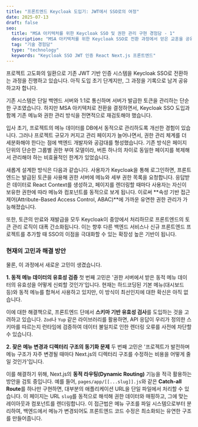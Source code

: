 ```yaml
---
title: "프론트엔드 Keycloak 도입기: JWT에서 SSO로의 여정"
date: 2025-07-13
draft: false
seo:
  title: "MSA 아키텍처를 위한 Keycloak SSO 및 권한 관리 구현 경험담 - 1"
  description: "MSA 아키텍처를 위한 Keycloak SSO로 전환 과정에서 얻은 교훈을 공유합니다"
  tag: "기술 경험담"
  type: "technology"
  keywords: "Keycloak SSO JWT 인증 React Next.js 프론트엔드"
---
```


프로젝트 고도화의 일환으로 기존 JWT 기반 인증 시스템을 Keycloak SSO로 전환하는 과정을 진행하고 있습니다. 아직 도입 초기 단계지만, 그 과정을 기록으로 남겨 공유하고자 합니다.

기존 시스템은 단일 백엔드 서버와 1:1로 통신하며 서버가 발급한 토큰을 관리하는 단순한 구조였습니다. 하지만 MSA 아키텍처로 전환을 결정하면서, Keycloak SSO 도입과 함께 기존 메뉴와 권한 관리 방식을 전면적으로 재검토해야 했습니다.

입사 초기, 프로젝트의 메뉴 데이터를 DB에서 동적으로 관리하도록 개선한 경험이 있습니다. 그러나 프로젝트 규모가 커지고 관리 페이지가 늘어나면서, 권한 관리 체계를 더 세분화해야 한다는 점에 백엔드 개발자와 공감대를 형성했습니다. 기존 방식은 페이지 단위의 단순한 그룹별 권한 부여 모델이라, 버튼 하나의 차이로 동일한 페이지를 복제해서 관리해야 하는 비효율적인 한계가 있었습니다.

새롭게 설계한 방식은 다음과 같습니다. 사용자가 Keycloak을 통해 로그인하면, 프론트엔드는 발급된 토큰을 사용해 권한 서버에 메뉴와 세부 권한 목록을 요청합니다. 응답받은 데이터로 React Context를 생성하고, 페이지를 렌더링할 때마다 사용자는 자신이 보유한 권한에 따라 메뉴와 컴포넌트를 동적으로 보게 됩니다. 이로써 **속성 기반 접근 제어(Attribute-Based Access Control, ABAC)**에 가까운 유연한 권한 관리가 가능해졌습니다.

또한, 토큰의 만료와 재발급을 모두 Keycloak이 중앙에서 처리하므로 프론트엔드의 토큰 관리 로직이 대폭 간소화됩니다. 이는 향후 다른 백엔드 서비스나 신규 프론트엔드 프로젝트를 추가할 때 SSO의 이점을 극대화할 수 있는 확장성 높은 기반이 됩니다.

### 현재의 고민과 해결 방안

물론, 이 과정에서 새로운 고민이 생겼습니다.

**1. 동적 메뉴 데이터의 유효성 검증**
첫 번째 고민은 '권한 서버에서 받은 동적 메뉴 데이터의 유효성을 어떻게 신뢰할 것인가'입니다. 현재는 하드코딩된 기본 메뉴(대시보드 등)와 동적 메뉴를 합쳐서 사용하고 있지만, 이 방식이 최선인지에 대한 확신은 아직 없습니다.

이에 대한 해결책으로, 프론트엔드 단에서 **스키마 기반 유효성 검사**를 도입하는 것을 고려하고 있습니다. `Zod`나 `Yup` 같은 라이브러리를 활용하면, API 응답이 우리가 정의한 스키마를 따르는지 런타임에 검증하여 데이터 불일치로 인한 렌더링 오류를 사전에 차단할 수 있습니다.

**2. 잦은 메뉴 변경과 디렉터리 구조의 동기화 문제**
두 번째 고민은 '프로젝트가 발전하며 메뉴 구조가 자주 변경될 때마다 Next.js의 디렉터리 구조를 수정하는 비용을 어떻게 줄일 것인가'입니다.

이를 해결하기 위해, Next.js의 **동적 라우팅(Dynamic Routing)** 기능을 적극 활용하는 방안을 검토 중입니다. 예를 들어, `pages/app/[[...slug]].js`와 같은 **Catch-all Route**를 하나만 구현하면, 대부분의 애플리케이션 URL을 단일 파일에서 처리할 수 있습니다. 이 페이지는 URL `slug`를 동적으로 해석해 권한 데이터와 매핑하고, 그에 맞는 레이아웃과 컴포넌트를 렌더링합니다. 이 접근법은 메뉴 구조를 파일 시스템으로부터 분리하여, 백엔드에서 메뉴가 변경되어도 프론트엔드 코드 수정은 최소화되는 유연한 구조를 만들어줍니다.
